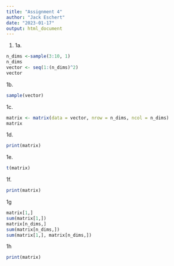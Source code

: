 ```yaml
---
title: "Assignment 4"
author: "Jack Eschert"
date: "2023-01-17"
output: html_document
---
```

1.
1a.
```r
n_dims <-sample(3:10, 1)
n_dims
vector <- seq(1:(n_dims)^2)
vector
```

1b.
```r
sample(vector)
```

1c.
```r
matrix <- matrix(data = vector, nrow = n_dims, ncol = n_dims)
matrix
```
1d. 
```r
print(matrix)
```
1e. 
```r
t(matrix)
```
1f. 
```r
print(matrix)
```

1g
```r
matrix[1,]
sum(matrix[1,]) 
matrix[n_dims,]
sum(matrix[n_dims,]) 
sum(matrix[1,], matrix[n_dims,]) 
```

1h
```r
print(matrix)
```

